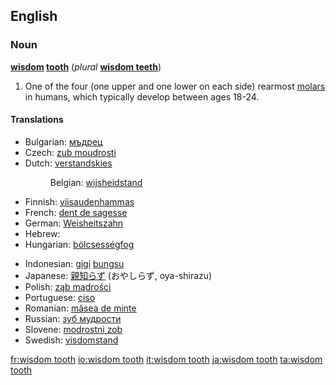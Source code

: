 ==English==

===Noun===
'''[[wisdom]] [[tooth]]''' (''plural'' '''[[wisdom teeth]]''')

# {{dentistry}} One of the four (one upper and one lower on each side) rearmost [[molar]]s in humans, which typically develop between ages 18-24.

====Translations====
{{trans-top|rearmost molar in humans}}
*Bulgarian: [[мъдрец]] {{m}}
*Czech: [[zub moudrosti]] {{m}}
*Dutch: [[verstandskies]] {{m}}
*:Belgian: [[wijsheidstand]] {{m}}
*Finnish: [[viisaudenhammas]]
*French: [[dent de sagesse]] {{f}}
*German: [[Weisheitszahn]] {{m}}
* Hebrew: {{t-|he|שן בינה|f|tr=shen bina|sc=Hebr}}
*Hungarian: [[bölcsességfog]]
{{trans-mid}}
*Indonesian: [[gigi]] [[bungsu]]
*Japanese: [[親知らず]] (おやしらず, oya-shirazu)
*Polish: [[ząb mądrości]] {{m}}
*Portuguese: [[ciso]] {{m}}
*Romanian: [[măsea de minte]] {{f}}
*Russian: [[зуб мудрости]] {{m}}
*Slovene: [[modrostni zob]] {{m}}
*Swedish: [[visdomstand]] {{c}}
{{trans-bottom}}

[[fr:wisdom tooth]]
[[io:wisdom tooth]]
[[it:wisdom tooth]]
[[ja:wisdom tooth]]
[[ta:wisdom tooth]]